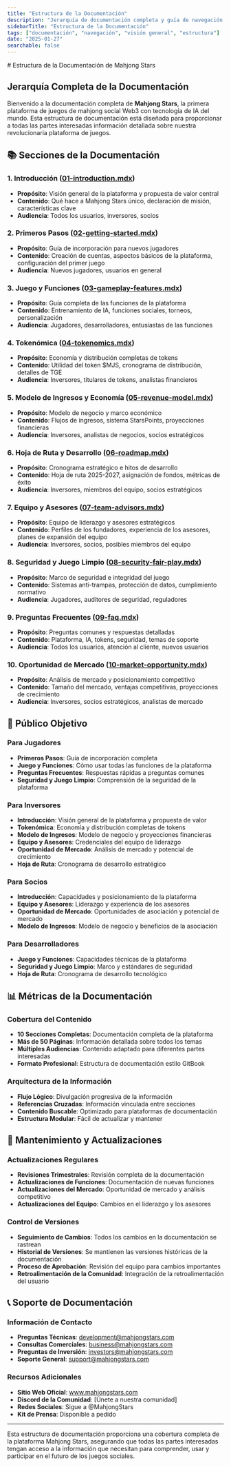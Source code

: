 ```yaml
---
title: "Estructura de la Documentación"
description: "Jerarquía de documentación completa y guía de navegación para la plataforma Mahjong Stars"
sidebarTitle: "Estructura de la Documentación"
tags: ["documentación", "navegación", "visión general", "estructura"]
date: "2025-01-27"
searchable: false
---
```

<div data-pagefind-ignore>
# Estructura de la Documentación de Mahjong Stars

## Jerarquía Completa de la Documentación

Bienvenido a la documentación completa de **Mahjong Stars**, la primera plataforma de juegos de mahjong social Web3 con tecnología de IA del mundo. Esta estructura de documentación está diseñada para proporcionar a todas las partes interesadas información detallada sobre nuestra revolucionaria plataforma de juegos.

## 📚 Secciones de la Documentación

### 1. Introducción ([01-introduction.mdx](./01-introduction.mdx))
- **Propósito**: Visión general de la plataforma y propuesta de valor central
- **Contenido**: Qué hace a Mahjong Stars único, declaración de misión, características clave
- **Audiencia**: Todos los usuarios, inversores, socios

### 2. Primeros Pasos ([02-getting-started.mdx](./02-getting-started.mdx))
- **Propósito**: Guía de incorporación para nuevos jugadores
- **Contenido**: Creación de cuentas, aspectos básicos de la plataforma, configuración del primer juego
- **Audiencia**: Nuevos jugadores, usuarios en general

### 3. Juego y Funciones ([03-gameplay-features.mdx](./03-gameplay-features.mdx))
- **Propósito**: Guía completa de las funciones de la plataforma
- **Contenido**: Entrenamiento de IA, funciones sociales, torneos, personalización
- **Audiencia**: Jugadores, desarrolladores, entusiastas de las funciones

### 4. Tokenómica ([04-tokenomics.mdx](./04-tokenomics.mdx))
- **Propósito**: Economía y distribución completas de tokens
- **Contenido**: Utilidad del token $MJS, cronograma de distribución, detalles de TGE
- **Audiencia**: Inversores, titulares de tokens, analistas financieros

### 5. Modelo de Ingresos y Economía ([05-revenue-model.mdx](./05-revenue-model.mdx))
- **Propósito**: Modelo de negocio y marco económico
- **Contenido**: Flujos de ingresos, sistema StarsPoints, proyecciones financieras
- **Audiencia**: Inversores, analistas de negocios, socios estratégicos

### 6. Hoja de Ruta y Desarrollo ([06-roadmap.mdx](./06-roadmap.mdx))
- **Propósito**: Cronograma estratégico e hitos de desarrollo
- **Contenido**: Hoja de ruta 2025-2027, asignación de fondos, métricas de éxito
- **Audiencia**: Inversores, miembros del equipo, socios estratégicos

### 7. Equipo y Asesores ([07-team-advisors.mdx](./07-team-advisors.mdx))
- **Propósito**: Equipo de liderazgo y asesores estratégicos
- **Contenido**: Perfiles de los fundadores, experiencia de los asesores, planes de expansión del equipo
- **Audiencia**: Inversores, socios, posibles miembros del equipo

### 8. Seguridad y Juego Limpio ([08-security-fair-play.mdx](./08-security-fair-play.mdx))
- **Propósito**: Marco de seguridad e integridad del juego
- **Contenido**: Sistemas anti-trampas, protección de datos, cumplimiento normativo
- **Audiencia**: Jugadores, auditores de seguridad, reguladores

### 9. Preguntas Frecuentes ([09-faq.mdx](./09-faq.mdx))
- **Propósito**: Preguntas comunes y respuestas detalladas
- **Contenido**: Plataforma, IA, tokens, seguridad, temas de soporte
- **Audiencia**: Todos los usuarios, atención al cliente, nuevos usuarios

### 10. Oportunidad de Mercado ([10-market-opportunity.mdx](./10-market-opportunity.mdx))
- **Propósito**: Análisis de mercado y posicionamiento competitivo
- **Contenido**: Tamaño del mercado, ventajas competitivas, proyecciones de crecimiento
- **Audiencia**: Inversores, socios estratégicos, analistas de mercado

## 🎯 Público Objetivo

### Para Jugadores
- **Primeros Pasos**: Guía de incorporación completa
- **Juego y Funciones**: Cómo usar todas las funciones de la plataforma
- **Preguntas Frecuentes**: Respuestas rápidas a preguntas comunes
- **Seguridad y Juego Limpio**: Comprensión de la seguridad de la plataforma

### Para Inversores
- **Introducción**: Visión general de la plataforma y propuesta de valor
- **Tokenómica**: Economía y distribución completas de tokens
- **Modelo de Ingresos**: Modelo de negocio y proyecciones financieras
- **Equipo y Asesores**: Credenciales del equipo de liderazgo
- **Oportunidad de Mercado**: Análisis de mercado y potencial de crecimiento
- **Hoja de Ruta**: Cronograma de desarrollo estratégico

### Para Socios
- **Introducción**: Capacidades y posicionamiento de la plataforma
- **Equipo y Asesores**: Liderazgo y experiencia de los asesores
- **Oportunidad de Mercado**: Oportunidades de asociación y potencial de mercado
- **Modelo de Ingresos**: Modelo de negocio y beneficios de la asociación

### Para Desarrolladores
- **Juego y Funciones**: Capacidades técnicas de la plataforma
- **Seguridad y Juego Limpio**: Marco y estándares de seguridad
- **Hoja de Ruta**: Cronograma de desarrollo tecnológico

## 📊 Métricas de la Documentación

### Cobertura del Contenido
- **10 Secciones Completas**: Documentación completa de la plataforma
- **Más de 50 Páginas**: Información detallada sobre todos los temas
- **Múltiples Audiencias**: Contenido adaptado para diferentes partes interesadas
- **Formato Profesional**: Estructura de documentación estilo GitBook

### Arquitectura de la Información
- **Flujo Lógico**: Divulgación progresiva de la información
- **Referencias Cruzadas**: Información vinculada entre secciones
- **Contenido Buscable**: Optimizado para plataformas de documentación
- **Estructura Modular**: Fácil de actualizar y mantener

## 🔄 Mantenimiento y Actualizaciones

### Actualizaciones Regulares
- **Revisiones Trimestrales**: Revisión completa de la documentación
- **Actualizaciones de Funciones**: Documentación de nuevas funciones
- **Actualizaciones del Mercado**: Oportunidad de mercado y análisis competitivo
- **Actualizaciones del Equipo**: Cambios en el liderazgo y los asesores

### Control de Versiones
- **Seguimiento de Cambios**: Todos los cambios en la documentación se rastrean
- **Historial de Versiones**: Se mantienen las versiones históricas de la documentación
- **Proceso de Aprobación**: Revisión del equipo para cambios importantes
- **Retroalimentación de la Comunidad**: Integración de la retroalimentación del usuario

## 📞 Soporte de Documentación

### Información de Contacto
- **Preguntas Técnicas**: development@mahjongstars.com
- **Consultas Comerciales**: business@mahjongstars.com
- **Preguntas de Inversión**: investors@mahjongstars.com
- **Soporte General**: support@mahjongstars.com

### Recursos Adicionales
- **Sitio Web Oficial**: www.mahjongstars.com
- **Discord de la Comunidad**: [Únete a nuestra comunidad]
- **Redes Sociales**: Sigue a @MahjongStars
- **Kit de Prensa**: Disponible a pedido

---

Esta estructura de documentación proporciona una cobertura completa de la plataforma Mahjong Stars, asegurando que todas las partes interesadas tengan acceso a la información que necesitan para comprender, usar y participar en el futuro de los juegos sociales.
</div>